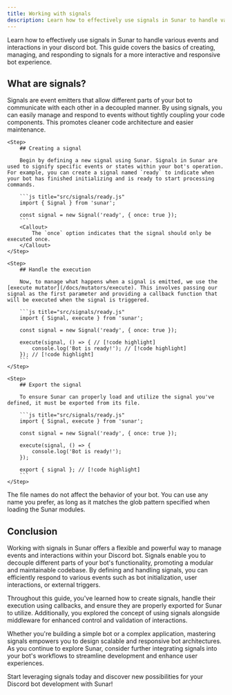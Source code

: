 ```yaml
---
title: Working with signals
description: Learn how to effectively use signals in Sunar to handle various events and interactions in your discord bot. This guide covers the basics of creating, managing, and responding to signals for a more interactive and responsive bot experience.
---
```


Learn how to effectively use signals in Sunar to handle various events and interactions in your discord bot. This guide covers the basics of creating, managing, and responding to signals for a more interactive and responsive bot experience.

## What are signals?

Signals are event emitters that allow different parts of your bot to communicate with each other in a decoupled manner. By using signals, you can easily manage and respond to events without tightly coupling your code components. This promotes cleaner code architecture and easier maintenance.

<Steps>

    <Step>
        ## Creating a signal

        Begin by defining a new signal using Sunar. Signals in Sunar are used to signify specific events or states within your bot's operation. For example, you can create a signal named `ready` to indicate when your bot has finished initializing and is ready to start processing commands.

        ```js title="src/signals/ready.js"
        import { Signal } from 'sunar';

        const signal = new Signal('ready', { once: true });
        ```
        <Callout>
            The `once` option indicates that the signal should only be executed once.
        </Callout>
    </Step>

    <Step>
        ## Handle the execution

        Now, to manage what happens when a signal is emitted, we use the [execute mutator](/docs/mutators/execute). This involves passing our signal as the first parameter and providing a callback function that will be executed when the signal is triggered.

        ```js title="src/signals/ready.js"
        import { Signal, execute } from 'sunar';

        const signal = new Signal('ready', { once: true });

        execute(signal, () => { // [!code highlight]
            console.log('Bot is ready!'); // [!code highlight]
        }); // [!code highlight]
        ```
    </Step>

    <Step>
        ## Export the signal

        To ensure Sunar can properly load and utilize the signal you've defined, it must be exported from its file.

        ```js title="src/signals/ready.js"
        import { Signal, execute } from 'sunar';

        const signal = new Signal('ready', { once: true });

        execute(signal, () => {
            console.log('Bot is ready!');
        });

        export { signal }; // [!code highlight]
        ```
    </Step>

</Steps>

<Callout>
The file names do not affect the behavior of your bot. You can use any name you prefer, as long as it matches the glob pattern specified when loading the Sunar modules.
</Callout>

## Conclusion

Working with signals in Sunar offers a flexible and powerful way to manage events and interactions within your Discord bot. Signals enable you to decouple different parts of your bot's functionality, promoting a modular and maintainable codebase. By defining and handling signals, you can efficiently respond to various events such as bot initialization, user interactions, or external triggers.

Throughout this guide, you've learned how to create signals, handle their execution using callbacks, and ensure they are properly exported for Sunar to utilize. Additionally, you explored the concept of using signals alongside middleware for enhanced control and validation of interactions.

Whether you're building a simple bot or a complex application, mastering signals empowers you to design scalable and responsive bot architectures. As you continue to explore Sunar, consider further integrating signals into your bot's workflows to streamline development and enhance user experiences.

Start leveraging signals today and discover new possibilities for your Discord bot development with Sunar!